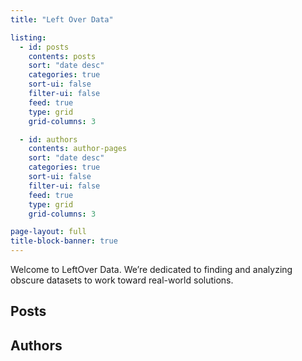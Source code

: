 ```yaml
---
title: "Left Over Data"

listing:
  - id: posts
    contents: posts
    sort: "date desc"
    categories: true
    sort-ui: false
    filter-ui: false
    feed: true
    type: grid
    grid-columns: 3

  - id: authors
    contents: author-pages
    sort: "date desc"
    categories: true
    sort-ui: false
    filter-ui: false
    feed: true
    type: grid
    grid-columns: 3

page-layout: full
title-block-banner: true
---
```


Welcome to LeftOver Data. We’re dedicated to finding and analyzing obscure datasets to work toward real-world solutions.


## Posts

:::{#posts}
:::

## Authors

:::{#authors}
:::
